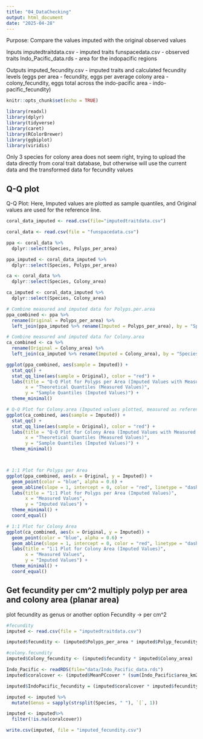 ```yaml
---
title: "04_DataChecking"
output: html_document
date: "2025-04-28"
---
```


Purpose: Compare the values imputed with the original observed values 

Inputs 
imputedtraitdata.csv - imputed traits 
funspacedata.csv - observed traits
Indo_Pacific_data.rds - area for the indopacific regions 


Outputs 
imputed_fecundity.csv - imputed traits and calculated fecundity levels (eggs per area - fecundity, eggs per average colony area - colony_fecundity, eggs total across the indo-pacific area - indo-pacific_fecundity)


```r
knitr::opts_chunk$set(echo = TRUE)

library(readxl)
library(dplyr)
library(tidyverse)
library(caret)
library(RColorBrewer)
library(ggbiplot)
library(viridis)
```

Only 3 species for colony area does not seem right, trying to upload the data directly from coral trait database, but otherwise will use the current data and the transformed data for fecundity values 

## Q-Q plot 

Q-Q Plot: Here, Imputed values are plotted as sample quantiles, and Original values are used for the reference line.
```r

coral_data_imputed <- read.csv(file="imputedtraitdata.csv")

coral_data <- read.csv(file = "funspacedata.csv")

ppa <- coral_data %>%
  dplyr::select(Species, Polyps_per_area)

ppa_imputed <- coral_data_imputed %>%
  dplyr::select(Species, Polyps_per_area)

ca <- coral_data %>%
  dplyr::select(Species, Colony_area)

ca_imputed <- coral_data_imputed %>%
  dplyr::select(Species, Colony_area)

# Combine measured and imputed data for Polyps.per.area
ppa_combined <- ppa %>%
  rename(Original = Polyps_per_area) %>%
  left_join(ppa_imputed %>% rename(Imputed = Polyps_per_area), by = "Species")

# Combine measured and imputed data for Colony.area
ca_combined <- ca %>%
  rename(Original = Colony_area) %>%
  left_join(ca_imputed %>% rename(Imputed = Colony_area), by = "Species")

ggplot(ppa_combined, aes(sample = Imputed)) +
  stat_qq() +
  stat_qq_line(aes(sample = Original), color = "red") +
  labs(title = "Q-Q Plot for Polyps per Area (Imputed Values with Measured Line)",
       x = "Theoretical Quantiles (Measured Values)",
       y = "Sample Quantiles (Imputed Values)") +
  theme_minimal()

# Q-Q Plot for Colony.area (Imputed values plotted, measured as reference line)
ggplot(ca_combined, aes(sample = Imputed)) +
  stat_qq() +
  stat_qq_line(aes(sample = Original), color = "red") +
  labs(title = "Q-Q Plot for Colony Area (Imputed Values with Measured Line)",
       x = "Theoretical Quantiles (Measured Values)",
       y = "Sample Quantiles (Imputed Values)") +
  theme_minimal()



# 1:1 Plot for Polyps per Area
ggplot(ppa_combined, aes(x = Original, y = Imputed)) +
  geom_point(color = "blue", alpha = 0.6) +
  geom_abline(slope = 1, intercept = 0, color = "red", linetype = "dashed") +
  labs(title = "1:1 Plot for Polyps per Area (Imputed Values)",
       x = "Measured Values",
       y = "Imputed Values") +
  theme_minimal() +
  coord_equal()

# 1:1 Plot for Colony Area
ggplot(ca_combined, aes(x = Original, y = Imputed)) +
  geom_point(color = "blue", alpha = 0.6) +
  geom_abline(slope = 1, intercept = 0, color = "red", linetype = "dashed") +
  labs(title = "1:1 Plot for Colony Area (Imputed Values)",
       x = "Measured Values",
       y = "Imputed Values") +
  theme_minimal() +
  coord_equal()
```

## Get fecundity per cm^2 multiply polyp per area and colony area (planar area) 

plot fecundity as genus or another option 
Fecundity -> per cm^2

```r
#fecundity 
imputed <- read.csv(file = "imputedtraitdata.csv")

imputed$fecundity <- (imputed$Polyps_per_area * imputed$Polyp_fecundity)

#colony.fecundity
imputed$Colony_fecundity <- (imputed$fecundity * imputed$Colony_area)

Indo_Pacific <- readRDS(file="data/Indo_Pacific_data.rds")
imputed$coralcover <- (imputed$MeanPCcover * (sum(Indo_Pacific$area_km2)/0.7))

imputed$IndoPacific_fecundity = (imputed$coralcover * imputed$fecundity *1e10)

imputed <- imputed %>%
  mutate(Genus = sapply(strsplit(Species, " "), `[`, 1))

imputed <- imputed%>%
  filter(!is.na(coralcover))

write.csv(imputed, file = "imputed_fecundity.csv")
```
